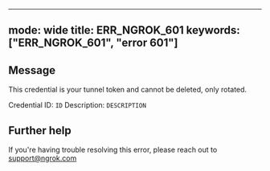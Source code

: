 
---
mode: wide
title: ERR_NGROK_601
keywords: ["ERR_NGROK_601", "error 601"]
---

## Message
This credential is your tunnel token and cannot be deleted, only rotated.

Credential ID: `ID`
Description: `DESCRIPTION`




## Further help
If you're having trouble resolving this error, please reach out to [support@ngrok.com](mailto:support@ngrok.com?subject=Help%20with%20ERR_NGROK_601)

